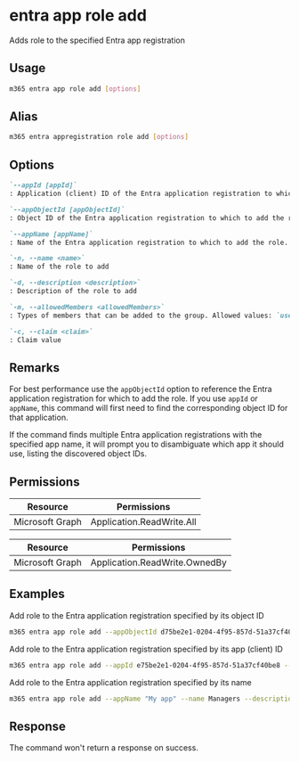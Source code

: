 
# entra app role add

Adds role to the specified Entra app registration

## Usage

```sh
m365 entra app role add [options]
```

## Alias

```sh
m365 entra appregistration role add [options]
```

## Options

```md definition-list
`--appId [appId]`
: Application (client) ID of the Entra application registration to which to add the role. Specify either `appId`, `appObjectId` or `appName`

`--appObjectId [appObjectId]`
: Object ID of the Entra application registration to which to add the role. Specify either `appId`, `appObjectId` or `appName`

`--appName [appName]`
: Name of the Entra application registration to which to add the role. Specify either `appId`, `appObjectId` or `appName`

`-n, --name <name>`
: Name of the role to add

`-d, --description <description>`
: Description of the role to add

`-m, --allowedMembers <allowedMembers>`
: Types of members that can be added to the group. Allowed values: `usersGroups`, `applications`, `both`

`-c, --claim <claim>`
: Claim value
```

<Global />

## Remarks

For best performance use the `appObjectId` option to reference the Entra application registration for which to add the role. If you use `appId` or `appName`, this command will first need to find the corresponding object ID for that application.

If the command finds multiple Entra application registrations with the specified app name, it will prompt you to disambiguate which app it should use, listing the discovered object IDs.

## Permissions

<Tabs>
  <TabItem value="Delegated">

| Resource        | Permissions                 |
| --------------- | --------------------------- |
| Microsoft Graph | Application.ReadWrite.All |

  </TabItem>
  <TabItem value="Application">

| Resource        | Permissions                     |
| --------------- | ------------------------------- |
| Microsoft Graph | Application.ReadWrite.OwnedBy |

  </TabItem>
</Tabs>

## Examples

Add role to the Entra application registration specified by its object ID

```sh
m365 entra app role add --appObjectId d75be2e1-0204-4f95-857d-51a37cf40be8 --name Managers --description "Managers" --allowedMembers usersGroups --claim managers
```

Add role to the Entra application registration specified by its app (client) ID

```sh
m365 entra app role add --appId e75be2e1-0204-4f95-857d-51a37cf40be8 --name Managers --description "Managers" --allowedMembers usersGroups --claim managers
```

Add role to the Entra application registration specified by its name

```sh
m365 entra app role add --appName "My app" --name Managers --description "Managers" --allowedMembers usersGroups --claim managers
```

## Response

The command won't return a response on success.
